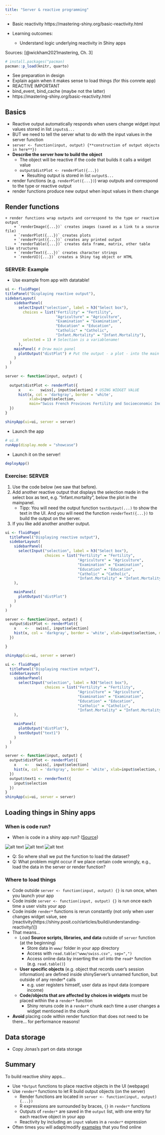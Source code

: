 ```yaml
--- 
title: "Server & reactive programming"
---
```


* Basic reactivity https://mastering-shiny.org/basic-reactivity.html

- Learning outcomes:
  - Understand logic underlying reactivity in Shiny apps

Sources: [@wickham2021mastering, Ch. 3]

```r
# install.packages("pacman)
pacman::p_load(knitr, quarto)
```



* See preparation in design
* Explain again when it makes sense to load things (for this conrete app)
* REACTIVE IMPORTANT
- bind_event, bind_cache (maybe not the latter)
- https://mastering-shiny.org/basic-reactivity.html






## Basics
- Reactive output automatically responds when users change widget input values stored in list `inputs$...`
- BUT we need to tell the server what to do with the input values in the server function
- `server <- function(input, output) {**construction of output objects in here**})` 
* **Describe the server how to build the object**
    + The object will be reactive if the code that builds it calls a widget value
    + `output$distPlot <- renderPlot({...})`
      - Resulting output is stored in list `output$...`
- render functions (e.g. `renderPlot({...})`) wrap outputs and correspond to the type or reactive output
- render functions produce new output when input values in them change

## Render functions

    + render functions wrap outputs and correspond to the type or reactive output
        + `renderImage({...})` creates images (saved as a link to a source file)
        + `renderPlot({...})` creates plots
        + `renderPrint({...})` creates any printed output
        + `renderTable({...})` creates data frame, matrix, other table like structures
        + `renderText({...})` creates character strings
        + `renderUI({...})` creates a Shiny tag object or HTML





### SERVER: Example
* Use example from app with datatable!

```r
ui <- fluidPage( 
titlePanel("Displaying reactive output"),
sidebarLayout( 
    sidebarPanel( 
      selectInput("selection", label = h3("Select box"), 
        choices = list("Fertility" = "Fertility", 
                       "Agriculture" = "Agriculture", 
                       "Examination" = "Examination", 
                       "Education" = "Education", 
                       "Catholic" = "Catholic", 
                       "Infant.Mortality" = "Infant.Mortality"),
        selected = 1) # Selection is a variablename!
      ),
    mainPanel( # Draw main panel
      plotOutput("distPlot") # Put the output - a plot - into the main panel
    )
  ) 
)

server <- function(input, output) { 
     
  output$distPlot <- renderPlot({ 
      x    <-   swiss[, input$selection] # USING WIDGET VALUE
      hist(x, col = 'darkgray', border = 'white', 
           xlab=input$selection, 
           main="Swiss French Provinces Fertility and Socioeconomic Indicators (1888) Data")
  }) 
} 

shinyApp(ui=ui, server = server)
```


* Launch the app
```r
# ui.R
runApp(display.mode = "showcase")
```

* Launch it on the server!
```r
deployApp()
```





### Exercise: SERVER
1. Use the code below (we saw that before). 
2. Add another reactive output that displays the selection made in the select box as text, e.g. "Infant.mortality", below the plot in the mainpanel.
    + Tipp: You will need the output function `textOutput(...)` to show the text in the UI. And you will need the function `renderText({...})` to build the output on the server.
3. If you like add another another output.


```r
ui <- fluidPage(
  titlePanel("Displaying reactive output"),
  sidebarLayout(
    sidebarPanel(
      selectInput("selection", label = h3("Select box"),
                  choices = list("Fertility" = "Fertility",
                                 "Agriculture" = "Agriculture",
                                 "Examination" = "Examination",
                                 "Education" = "Education",
                                 "Catholic" = "Catholic",
                                 "Infant.Mortality" = "Infant.Mortality"), selected = 1)
    ),

    mainPanel(
      plotOutput("distPlot")
    )
  )
)

server <- function(input, output) {
  output$distPlot <- renderPlot({
    x    <-   swiss[, input$selection]
    hist(x, col = 'darkgray', border = 'white', xlab=input$selection, main="Swiss French Provinces Fertility and Socioeconomic Indicators (1888) Data")
  })

}

shinyApp(ui=ui, server = server)
```

```r
ui <- fluidPage(
  titlePanel("Displaying reactive output"),
  sidebarLayout(
    sidebarPanel(
      selectInput("selection", label = h3("Select box"),
                  choices = list("Fertility" = "Fertility",
                                 "Agriculture" = "Agriculture",
                                 "Examination" = "Examination",
                                 "Education" = "Education",
                                 "Catholic" = "Catholic",
                                 "Infant.Mortality" = "Infant.Mortality"), selected = 1)
    ),

    mainPanel(
      plotOutput("distPlot"),
      textOutput("text1")
    )
  )
)

server <- function(input, output) {
  output$distPlot <- renderPlot({
    x    <-   swiss[, input$selection]
    hist(x, col = 'darkgray', border = 'white', xlab=input$selection, main="Swiss French Provinces Fertility and Socioeconomic Indicators (1888) Data")
  })
  output$text1 <- renderText({
    input$selection
  })
}
shinyApp(ui=ui, server = server)
```










## Loading things in Shiny apps

### When is code run?
* When is code in a shiny app run? ([Source](https://shiny.posit.co/r/getstarted/shiny-basics/lesson5/#:~:text=Shiny%20will%20run%20code%20placed,the%20life%20of%20the%20app.))

![alt text](resources/run-once.png)
![alt text](resources/run-once-per-user.png)
![alt text](resources/run-many-times.png)

* Q: So where shall we put the function to load the dataset?
* Q: What problem might occur if we place certain code wrongly, e.g., load the data in the server or render function?





### Where to load things
* Code outside ```server <- function(input, output) {}``` is run once, when you launch your app
* Code inside ```server <- function(input, output) {}``` is run once each time a user visits your app
* Code inside ```render*``` functions is rerun constantly (not only when user changes widget value, see [reactivity(https://shiny.posit.co/r/articles/build/understanding-reactivity/)]) 
* That means...
    + Load **Source scripts, libraries, and data** outside of ```server``` function (at the beginning)
        + Store data in ```www/``` folder in your app directory
        + Access with ```read.table("www/swiss.csv", sep=",")```
        + Access online data by inserting the url into the ```read*``` function (e.g. ```read.table()```)
    + **User specific objects** (e.g. object that records user's session information) are defined inside shinyServer’s unnamed function, but outside of any render* calls
        + e.g. user registers himself, user data as input data (compare income)
    + **Code/objects that are affected by choices in widgets** must be placed within the a ```render*``` function
        + Shiny reruns code in a ```render*``` chunk each time a user changes a widget mentioned in the chunk
* **Avoid** placing code within render function that does not need to be there... for performance reasons!


## Data storage
- Copy Jonas's part on data storage





## Summary

To build reactive shiny apps...

* Use `*Output` functions to place reactive objects in the UI (webpage)
* Use `render*` functions to let R build output objects (on the server)
    + Render functions are located in `server <- function(input, output) {...})` 
    + R expressions are surrounded by braces, `{}` in `render*` functions
    + Outputs of `render*` are saved in the `output` list, with one entry for each reactive object in your app
    + Reactivity by including an `input` values in a `render*` expression
* Often times you will adapt/modify [examples](http://shiny.rstudio.com/gallery/) that you find online



















